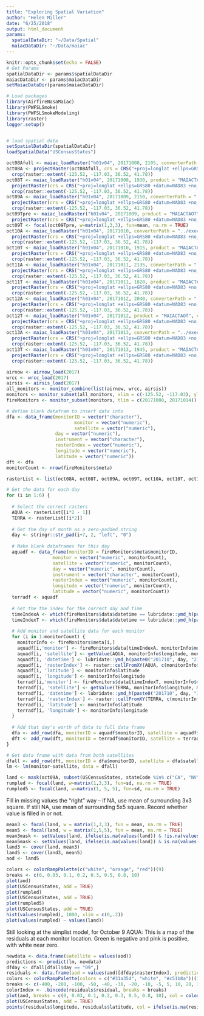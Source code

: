 ```yaml
---
title: "Exploring Spatial Variation"
author: "Helen Miller"
date: "6/25/2018"
output: html_document
params:
  spatialDataDir: "~/Data/Spatial"
  maiacDataDir: "~/Data/maiac"
---
```

```r
knitr::opts_chunk$set(echo = FALSE)
# Get Params
spatialDataDir <- params$spatialDataDir
maiacDataDir <- params$maiacDataDir
setMaiacDataDir(params$maiacDataDir)

# Load packages
library(AirfireNasaMaiac)
library(PWFSLSmoke)
library(PWFSLSmokeModeling)
library(raster)
logger.setup()


# load spatial data
setSpatialDataDir(spatialDataDir)
loadSpatialData("USCensusStates")
```

```r
oct08Afull <- maiac_loadRaster("h01v04", 20171008, 2105, converterPath = "../executables/h4toncff_nc4", maiacDataDir = maiacDataDir) 
oct08A <- projectRaster(oct08Afull, crs = CRS("+proj=longlat +ellps=GRS80 +datum=NAD83 +no_defs +towgs84=0,0,0")) %>%
  crop(raster::extent(-125.52, -117.03, 36.52, 41.78)) 
oct08T <- maiac_loadRaster("h01v04", 20171008, 1930, product = "MAIACTAOT", converterPath = "../executables/h4toncff_nc4", maiacDataDir = maiacDataDir) %>% 
  projectRaster(crs = CRS("+proj=longlat +ellps=GRS80 +datum=NAD83 +no_defs +towgs84=0,0,0")) %>% 
  crop(raster::extent(-125.52, -117.03, 36.52, 41.78))
oct09A <- maiac_loadRaster("h01v04", 20171009, 2150, converterPath = "../executables/h4toncff_nc4", maiacDataDir = maiacDataDir) %>%
  projectRaster(crs = CRS("+proj=longlat +ellps=GRS80 +datum=NAD83 +no_defs +towgs84=0,0,0")) %>% 
  crop(raster::extent(-125.52, -117.03, 36.52, 41.78)) 
oct09Tpre <- maiac_loadRaster("h01v04", 20171009, product = "MAIACTAOT", converterPath = "../executables/h4toncff_nc4", maiacDataDir = maiacDataDir) %>%
  projectRaster(crs = CRS("+proj=longlat +ellps=GRS80 +datum=NAD83 +no_defs +towgs84=0,0,0"))
oct09T <- focal(oct09Tpre, w=matrix(1,3,3), fun=mean, na.rm = TRUE)
oct10A <- maiac_loadRaster("h01v04", 20171010, converterPath = "../executables/h4toncff_nc4", maiacDataDir = maiacDataDir) %>%
  projectRaster(crs = CRS("+proj=longlat +ellps=GRS80 +datum=NAD83 +no_defs +towgs84=0,0,0")) %>% 
  crop(raster::extent(-125.52, -117.03, 36.52, 41.78))
oct10T <- maiac_loadRaster("h01v04", 20171010, 1915, product = "MAIACTAOT", converterPath = "../executables/h4toncff_nc4", maiacDataDir = maiacDataDir) %>%
  projectRaster(crs = CRS("+proj=longlat +ellps=GRS80 +datum=NAD83 +no_defs +towgs84=0,0,0")) %>% 
  crop(raster::extent(-125.52, -117.03, 36.52, 41.78))
oct11A <- maiac_loadRaster("h01v04", 20171011, 2135, converterPath = "../executables/h4toncff_nc4", maiacDataDir = maiacDataDir) %>%
  projectRaster(crs = CRS("+proj=longlat +ellps=GRS80 +datum=NAD83 +no_defs +towgs84=0,0,0")) %>% 
  crop(raster::extent(-125.52, -117.03, 36.52, 41.78))
oct11T <- maiac_loadRaster("h01v04", 20171011, 1820, product = "MAIACTAOT", converterPath = "../executables/h4toncff_nc4", maiacDataDir = maiacDataDir) %>%
  projectRaster(crs = CRS("+proj=longlat +ellps=GRS80 +datum=NAD83 +no_defs +towgs84=0,0,0")) %>% 
  crop(raster::extent(-125.52, -117.03, 36.52, 41.78)) 
oct12A <- maiac_loadRaster("h01v04", 20171012, 2040, converterPath = "../executables/h4toncff_nc4", maiacDataDir = maiacDataDir) %>%
  projectRaster(crs = CRS("+proj=longlat +ellps=GRS80 +datum=NAD83 +no_defs +towgs84=0,0,0")) %>% 
  crop(raster::extent(-125.52, -117.03, 36.52, 41.78)) 
oct12T <- maiac_loadRaster("h01v04", 20171012, product = "MAIACTAOT", converterPath = "../executables/h4toncff_nc4", maiacDataDir = maiacDataDir) %>%
  projectRaster(crs = CRS("+proj=longlat +ellps=GRS80 +datum=NAD83 +no_defs +towgs84=0,0,0")) %>% 
  crop(raster::extent(-125.52, -117.03, 36.52, 41.78))
oct13A <- maiac_loadRaster("h01v04", 20171013, converterPath = "../executables/h4toncff_nc4", maiacDataDir = maiacDataDir) %>%
  projectRaster(crs = CRS("+proj=longlat +ellps=GRS80 +datum=NAD83 +no_defs +towgs84=0,0,0")) %>% 
  crop(raster::extent(-125.52, -117.03, 36.52, 41.78))
oct13T <- maiac_loadRaster("h01v04", 20171013, 1945, product = "MAIACTAOT", converterPath = "../executables/h4toncff_nc4", maiacDataDir = maiacDataDir) %>%
  projectRaster(crs = CRS("+proj=longlat +ellps=GRS80 +datum=NAD83 +no_defs +towgs84=0,0,0")) %>% 
  crop(raster::extent(-125.52, -117.03, 36.52, 41.78))
```

```r
airnow <- airnow_load(2017)
wrcc <- wrcc_load(2017)
airsis <- airsis_load(2017)
all_monitors <- monitor_combine(list(airnow, wrcc, airsis))
monitors <- monitor_subset(all_monitors, xlim = c(-125.52, -117.03), ylim = c(36.52, 41.78))
fireMonitors <- monitor_subset(monitors, tlim = c(20171008, 20171014))
```

```r
# define blank datafram to insert data into
dfa <- data_frame(monitorID = vector("character"),
                         monitor = vector("numeric"),
                         satellite = vector("numeric"),
                  day = vector("numeric"),
                  instrument = vector("character"),
                  rasterIndex = vector("numeric"),
                  longitude = vector("numeric"),
                  latitude = vector("numeric"))
dft <- dfa
monitorCount <- nrow(fireMonitors$meta)

rasterList <- list(oct08A, oct08T, oct09A, oct09T, oct10A, oct10T, oct11A, oct11T, oct12A, oct12T, oct13A, oct13T)

# Get the data for each day
for (i in 1:6) {
  
  # Select the correct rasters
  AQUA <- rasterList[[i*2 - 1]]
  TERRA <- rasterList[[i*2]]
  
  # Get the day of month as a zero-padded string
  day <- stringr::str_pad(i+7, 2, "left", "0")
  
  # Make blank dataframes for this day
  aquadf <- data_frame(monitorID = fireMonitors$meta$monitorID, 
                 monitor = vector("numeric", monitorCount),
                 satellite = vector("numeric", monitorCount), 
                 day = vector("numeric", monitorCount),
                 instrument = vector("character", monitorCount),
                 rasterIndex = vector("numeric", monitorCount),
                 longitude = vector("numeric", monitorCount),
                 latitude = vector("numeric", monitorCount))
  terradf <- aquadf
  
  # Get the the index for the correct day and time
  timeIndexA <- which(fireMonitors$data$datetime == lubridate::ymd_h(paste0("201710", day, "21")) )
  timeIndexT <- which(fireMonitors$data$datetime == lubridate::ymd_h(paste0("201710", day, "19")) )
  
  # Add monitor and satellite data for each monitor
  for (i in 1:monitorCount) {
    monitorInfo <- fireMonitors$meta[i,]
    aquadf[i,'monitor'] <- fireMonitors$data[timeIndexA, monitorInfo$monitorID]
    aquadf[i, 'satellite'] <- getValue(AQUA, monitorInfo$longitude, monitorInfo$latitude)
    aquadf[i, 'datetime'] <- lubridate::ymd_h(paste0("201710", day, "21"))
    aquadf[i, 'rasterIndex'] <- raster::cellFromXY(AQUA, c(monitorInfo$longitude, monitorInfo$latitude))
    aquadf[i, 'latitude'] <- monitorInfo$latitude
    aquadf[i, 'longitude'] <- monitorInfo$longitude
    terradf[i,'monitor'] <- fireMonitors$data[timeIndexT, monitorInfo$monitorID]
    terradf[i, 'satellite'] <- getValue(TERRA, monitorInfo$longitude, monitorInfo$latitude)
    terradf[i, 'datetime'] <- lubridate::ymd_h(paste0("201710", day, "19")) 
    terradf[i, 'rasterIndex'] <- raster::cellFromXY(TERRA, c(monitorInfo$longitude, monitorInfo$latitude))
    terradf[i, 'latitude'] <- monitorInfo$latitude
    terradf[i, 'longitude'] <- monitorInfo$longitude
  }
  
  # Add that day's worth of data to full data frame
  dfa <- add_row(dfa, monitorID = aquadf$monitorID, satellite = aquadf$satellite, monitor = aquadf$monitor, day = day, instrument = "aqua", rasterIndex = aquadf$rasterIndex, longitude = aquadf$longitude, latitude = aquadf$latitude)
  dft <- add_row(dft, monitorID = terradf$monitorID, satellite = terradf$satellite, monitor = terradf$monitor, day = day, instrument = "terra", rasterIndex = terradf$rasterIndex, longitude = terradf$longitude, latitude = terradf$latitude)
}

# Get data frame with data from both satellites
dfall <- add_row(dft, monitorID = dfa$monitorID, satellite = dfa$satellite, monitor = dfa$monitor, day = dfa$day, instrument = dfa$instrument, rasterIndex = dfa$rasterIndex, longitude = dfa$longitude, latitude = dfa$latitude)
lm <- lm(monitor~satellite, data = dfall)
```


```r
land <- mask(oct09A, subset(USCensusStates, stateCode %in% c("CA", "NV")))
rumpled <- focal(land, w=matrix(1,3,3), fun=sd, na.rm = TRUE)
rumpled5 <- focal(land, w=matrix(1, 5, 5), fun=sd, na.rm = TRUE)
```

Fill in missing values the "right" way -- if NA, use mean of surrounding 3x3 square. If still NA, use mean of surrounding 5x5 square. Record whether value is filled in or not.

```r
mean3 <- focal(land, w = matrix(1,3,3), fun = mean, na.rm = TRUE)
mean5 <- focal(land, w = matrix(1,5,5), fun = mean, na.rm = TRUE)
mean3mask <- setValues(land, ifelse(is.na(values(land)) & !is.na(values(mean3)), TRUE, FALSE))
mean5mask <- setValues(land, ifelse(is.na(values(land)) & is.na(values(mean3)) & !is.na(values(mean5)), TRUE, FALSE))
land3 <- cover(land, mean3)
land5 <- cover(land3, mean5)
aod <- land5
```

```r
colors <- colorRampPalette(c("white", "orange", "red"))(9)
breaks <- c(0, 0.03, 0.1, 0.2, 0.3, 0.5, 0.8, 10)
plot(aod)
plot(USCensusStates, add = TRUE)
plot(rumpled)
plot(USCensusStates, add = TRUE)
plot(rumpled5)
plot(USCensusStates, add = TRUE)
hist(values(rumpled), 1000, xlim = c(0,.2))
plot(values(rumpled) ~ values(land))
```

Still looking at the simplist model, for October 9 AQUA:
This is a map of the residuals at each monitor location. Green is negative and pink is positive, with white near zero. 

```r
newdata <- data.frame(satellite = values(aod))
predictions <- predict(lm, newdata)
dfday <- dfall[dfall$day == "09",]
residuals <- data.frame(aod = values(aod)[dfday$rasterIndex], prediction = predictions[dfday$rasterIndex], residual = dfday$monitor-predictions[dfday$rasterIndex], latitude = dfday$latitude, longitude = dfday$longitude)
colors <- colorRampPalette(colors = c("#31a354", "white", "#c51b8a"))(17)
breaks <- c(-400, -200, -100, -50, -40, -30, -20, -10, -5, 5, 10, 20, 30, 40, 50, 100, 200, 400)
colorIndex <- .bincode(residuals$residual, breaks = breaks)
plot(aod, breaks = c(0, 0.03, 0.1, 0.2, 0.3, 0.5, 0.8, 10), col = colorRampPalette(c("white", "gray40"))(9), legend = FALSE)
plot(USCensusStates, add = TRUE)
points(residuals$longitude, residuals$latitude, col = ifelse(is.na(residuals$residual), "transparent", "gray10"), bg = ifelse(is.na(residuals$residual), "transparent", colors[colorIndex]), pch = 21)
```


